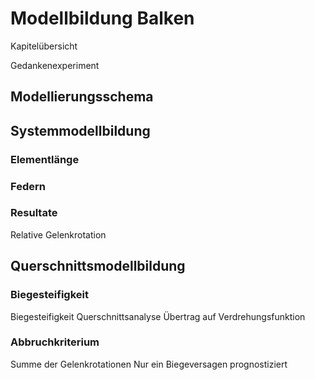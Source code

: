 # Modellbildung Balken

Kapitelübersicht

Gedankenexperiment

## Modellierungsschema

## Systemmodellbildung

### Elementlänge

### Federn

### Resultate

Relative Gelenkrotation

## Querschnittsmodellbildung

### Biegesteifigkeit

Biegesteifigkeit
Querschnittsanalyse
Übertrag auf Verdrehungsfunktion

### Abbruchkriterium

Summe der Gelenkrotationen
Nur ein Biegeversagen prognostiziert
